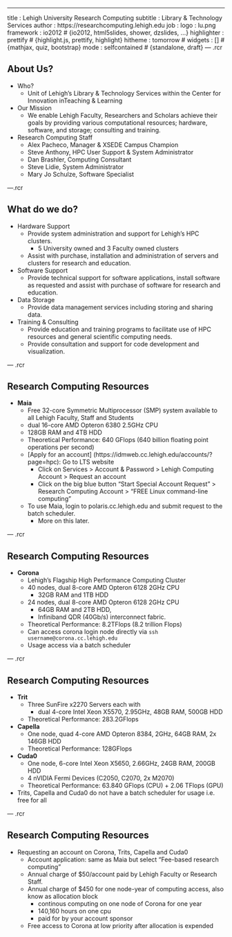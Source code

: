 ---
title       : Lehigh University Research Computing
subtitle    : Library & Technology Services
author      : https://researchcomputing.lehigh.edu
job         : 
logo        : lu.png
framework   : io2012        # {io2012, html5slides, shower, dzslides, ...}
highlighter : prettify      # {highlight.js, prettify, highlight}
hitheme     : tomorrow      # 
widgets     : []            # {mathjax, quiz, bootstrap}
mode        : selfcontained # {standalone, draft}
--- .rcr

## About Us?

* Who?
  - Unit of Lehigh's Library & Technology Services within the Center for Innovation inTeaching & Learning

* Our Mission
  - We enable Lehigh Faculty, Researchers and Scholars achieve their goals by providing various computational resources; hardware, software, and storage; consulting and training.
  
* Research Computing Staff
  - Alex Pacheco, Manager & XSEDE Campus Champion
  - Steve Anthony, HPC User Support & System Administrator
  - Dan Brashler, Computing Consultant
  - Steve Lidie, System Administrator
  - Mary Jo Schulze, Software Specialist

---.rcr

## What do we do?

* Hardware Support
  - Provide system administration and support for Lehigh's HPC clusters.
     - 5 University owned and 3 Faculty owned clusters
  - Assist with purchase, installation and administration of servers and clusters for research and education.
* Software Support
  - Provide technical support for software applications, install software as requested and assist with purchase of software for research and education.
* Data Storage
  - Provide data management services including storing and sharing data. 
* Training & Consulting
  - Provide education and training programs to facilitate use of HPC resources and general scientific computing needs.
  - Provide consultation and support for code development and visualization.

--- .rcr

## Research Computing Resources

* <strong> Maia </strong>
  - Free 32-core Symmetric Multiprocessor (SMP) system available to all Lehigh Faculty, Staff and Students
  - dual 16-core AMD Opteron 6380 2.5GHz CPU
  - 128GB RAM and 4TB HDD
  - Theoretical Performance: 640 GFlops (640 billion floating point operations per second)
  - [Apply for an account] (https://idmweb.cc.lehigh.edu/accounts/?page=hpc): Go to LTS website
      - Click on Services > Account & Password > Lehigh Computing Account > Request an account
      - Click on the big blue button "Start Special Account Request" > Research Computing Account > "FREE Linux command-line computing"
  - To use Maia, login to polaris.cc.lehigh.edu and submit request to the batch scheduler.
      - More on this later.

--- .rcr

## Research Computing Resources

* <strong> Corona </strong>
  - Lehigh's Flagship High Performance Computing Cluster
  - 40 nodes, dual 8-core AMD Opteron 6128 2GHz CPU
      - 32GB RAM and 1TB HDD
  - 24 nodes, dual 8-core AMD Opteron 6128 2GHz CPU 
      - 64GB RAM and 2TB HDD, 
      - Infiniband QDR (40Gb/s) interconnect fabric.
  - Theoretical Performance: 8.2TFlops (8.2 trillion Flops)
  - Can access corona login node directly via `ssh username@corona.cc.lehigh.edu` 
  - Usage access via a batch scheduler

--- .rcr

## Research Computing Resources

* <strong> Trit </strong>
  - Three SunFire x2270 Servers each with
    -  dual 4-core Intel Xeon X5570, 2.95GHz, 48GB RAM, 500GB HDD
  - Theoretical Performance: 283.2GFlops

* <strong> Capella </strong>
  - One node, quad 4-core AMD Opteron 8384, 2GHz, 64GB RAM, 2x 146GB HDD
  - Theoretical Performance: 128GFlops

* <strong> Cuda0 </strong>
  - One node, 6-core Intel Xeon X5650, 2.66GHz, 24GB RAM, 200GB HDD
  - 4 nVIDIA Fermi Devices (C2050, C2070, 2x M2070)
  - Theoretical Performance: 63.840 GFlops (CPU) + 2.06 TFlops (GPU)

* Trits, Capella and Cuda0 do not have a batch scheduler for usage i.e. 
 free for all

--- .rcr


## Research Computing Resources

* Requesting an account on Corona, Trits, Capella and Cuda0
  - Account application: same as Maia but select "Fee-based research computing"
  - Annual charge of $50/account paid by Lehigh Faculty or Research Staff.  
  - Annual charge of $450 for one node-year of computing access, also know as allocation block 
     - continous computing on one node of Corona for one year
     - 140,160 hours on one cpu
     - paid for by your account sponsor
  - Free access to Corona at low priority after allocation is expended
